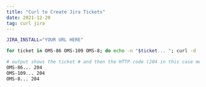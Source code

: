```yaml
---
title: "Curl to Create Jira Tickets"
date: 2021-12-20
tag: curl jira
---
```


```zsh
JIRA_INSTALL="YOUR URL HERE"

for ticket in OMS-86 OMS-109 OMS-8; do echo -n "$ticket... "; curl -d '{"update": {"labels": [{"add": "techdebt"}]}}' "${JIRA_INSTALL}/rest/api/2/issue/${ticket}" -H 'authorization: Basic <BASE64'd_IN_FORM_OF username:password>' -X PUT -H 'content-type: application/json' -s -w "%{http_code}\n"; done
```

```zsh
# output shows the ticket # and then the HTTP code (204 in this case means success)
OMS-86... 204
OMS-109... 204
OMS-8... 204
```
